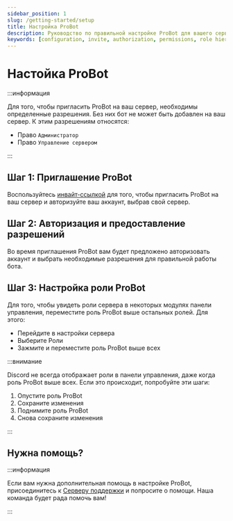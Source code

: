 ```yaml
---
sidebar_position: 1
slug: /getting-started/setup
title: Настройка ProBot
description: Руководство по правильной настройке ProBot для вашего сервера
keywords: [configuration, invite, authorization, permissions, role hierarchy]
---
```


# Настойка ProBot

:::информация

Для того, чтобы пригласить ProBot на ваш сервер, необходимы определенные разрешения. Без них бот не может быть добавлен на ваш сервер. К этим разрешениям относятся:

- Право `Администратор`
- Право `Управление сервером`

:::

## Шаг 1: Приглашение ProBot

Воспользуйтесь [инвайт-ссылкой](https://probot.io/invite) для того, чтобы пригласить ProBot на ваш сервер и авторизуйте ваш аккаунт, выбрав свой сервер.

## Шаг 2: Авторизация и предоставление разрешений

Во время приглашения ProBot вам будет предложено авторизовать аккаунт и выбрать необходимые разрешения для правильной работы бота.

## Шаг 3: Настройка роли ProBot

Для того, чтобы увидеть роли сервера в некоторых модулях панели управления, переместите роль ProBot выше остальных ролей. Для этого:
- Перейдите в настройки сервера
- Выберите Роли
- Зажмите и переместите роль ProBot выше всех

:::внимание

Discord не всегда отображает роли в панели управления, даже когда роль ProBot выше всех. Если это происходит, попробуйте эти шаги:
1. Опустите роль ProBot
2. Сохраните изменения
3. Поднимите роль ProBot
4. Снова сохраните изменения

:::

## Нужна помощь?

:::информация

Если вам нужна дополнительная помощь в настройке ProBot, присоединитесь к [Серверу поддержки](https://discord.gg/probot) и попросите о помощи. Наша команда будет рада помочь вам!

:::
